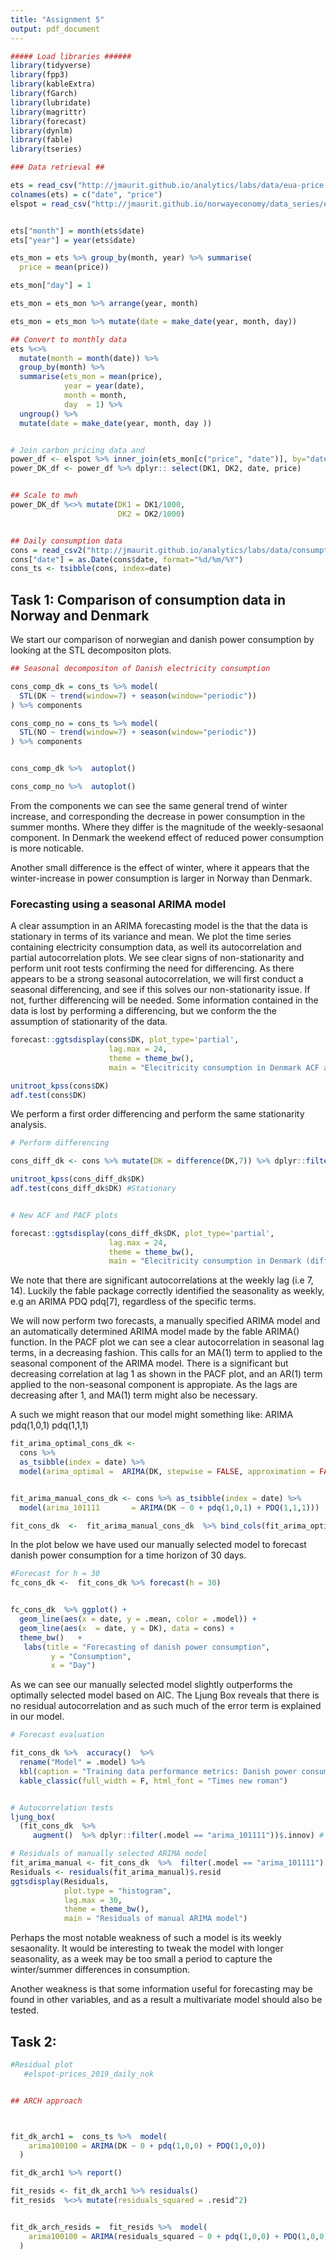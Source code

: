 ```yaml
---
title: "Assignment 5"
output: pdf_document
---
```

  
```r

##### Load libraries ######
library(tidyverse)
library(fpp3)
library(kableExtra)
library(fGarch)
library(lubridate)
library(magrittr)
library(forecast)
library(dynlm)
library(fable)
library(tseries)

```



```r

### Data retrieval ##

ets = read_csv("http://jmaurit.github.io/analytics/labs/data/eua-price.csv") ## Carbon pricing data
colnames(ets) = c("date", "price")                                                # Change rownames
elspot = read_csv("http://jmaurit.github.io/norwayeconomy/data_series/elspot.csv") ##


ets["month"] = month(ets$date)
ets["year"] = year(ets$date)

ets_mon = ets %>% group_by(month, year) %>% summarise(
  price = mean(price))

ets_mon["day"] = 1

ets_mon = ets_mon %>% arrange(year, month)

ets_mon = ets_mon %>% mutate(date = make_date(year, month, day))

## Convert to monthly data
ets %<>% 
  mutate(month = month(date)) %>% 
  group_by(month) %>% 
  summarise(ets_mon = mean(price),
            year = year(date),
            month = month,
            day  = 1) %>%  
  ungroup() %>% 
  mutate(date = make_date(year, month, day ))


# Join carbon pricing data and 
power_df <- elspot %>% inner_join(ets_mon[c("price", "date")], by="date")
power_DK_df <- power_df %>% dplyr:: select(DK1, DK2, date, price)


## Scale to mwh
power_DK_df %<>% mutate(DK1 = DK1/1000,
                        DK2 = DK2/1000)


## Daily consumption data
cons = read_csv2("http://jmaurit.github.io/analytics/labs/data/consumption-per-country_2019_daily.csv")
cons["date"] = as.Date(cons$date, format="%d/%m/%Y")
cons_ts <- tsibble(cons, index=date)


```


## Task 1: Comparison of consumption data in Norway and Denmark


We start our comparison of norwegian and danish power consumption by looking at the STL decompositon plots.


```r
## Seasonal decompositon of Danish electricity consumption

cons_comp_dk = cons_ts %>% model(
  STL(DK ~ trend(window=7) + season(window="periodic"))
) %>% components 

cons_comp_no = cons_ts %>% model(
  STL(NO ~ trend(window=7) + season(window="periodic"))
) %>% components 


cons_comp_dk %>%  autoplot()

cons_comp_no %>%  autoplot()

```
From the components we can see the same general trend of winter increase, and corresponding the decrease in power consumption in the summer months.
Where they differ is the magnitude of the weekly-sesaonal component. In Denmark the weekend effect of reduced power consumption is more noticable.

Another small difference is the effect of winter, where it appears that the winter-increase in power consumption is larger in Norway than Denmark.

### Forecasting using a seasonal ARIMA model

A clear assumption in an ARIMA forecasting model is the that the data is stationary in terms of its variance and mean. We plot the time series containing electricity consumption data, as well its autocorrelation and partial autocorrelation plots. 
We see clear signs of non-stationarity and perform unit root tests confirming the need for differencing. 
As there appears to be a strong seasonal autocorrelation, we will first conduct a seasonal differencing, and see if this solves our non-stationarity issue.
If not, further differencing will be needed. 
Some information contained in the data is lost by performing a differencing, but we conform the the assumption of stationarity of the data.


```r
forecast::ggtsdisplay(cons$DK, plot_type='partial',
                      lag.max = 24, 
                      theme = theme_bw(),
                      main = "Elecitricity consumption in Denmark ACF and PACF plots ") 

unitroot_kpss(cons$DK)
adf.test(cons$DK)

```


We perform a first order differencing and perform the same stationarity analysis.
```r

# Perform differencing

cons_diff_dk <- cons %>% mutate(DK = difference(DK,7)) %>% dplyr::filter(!is.na(DK)) #Take first order difference

unitroot_kpss(cons_diff_dk$DK)
adf.test(cons_diff_dk$DK) #Stationary


# New ACF and PACF plots

forecast::ggtsdisplay(cons_diff_dk$DK, plot_type='partial',
                      lag.max = 24, 
                      theme = theme_bw(),
                      main = "Elecitricity consumption in Denmark (difference) ACF and PACF plots ") 


```

We note that there are significant autocorrelations at the weekly lag (i.e 7, 14). Luckily the fable package correctly identified the seasonality as weekly, e.g an ARIMA PDQ pdq[7], regardless of the specific terms. 

We will now perform two forecasts, a manually specified ARIMA model and an automatically determined ARIMA model made by the fable ARIMA() function.
In the PACF plot we can see a clear autocorrelation in seasonal lag terms, in a decreasing fashion. This calls for an MA(1) term to applied to the seasonal component of the ARIMA model. 
There is a significant but decreasing correlation at lag 1  as shown in the PACF plot, and an AR(1) term applied to the non-seasonal component is appropiate. 
As the lags are decreasing after 1, and MA(1) term might also be necessary. 

A such we might reason that our model might something like:
      ARIMA pdq(1,0,1) pdq(1,1,1)

```r


fit_arima_optimal_cons_dk <- 
  cons %>% 
  as_tsibble(index = date) %>%  
  model(arima_optimal =  ARIMA(DK, stepwise = FALSE, approximation = FALSE))


fit_arima_manual_cons_dk <- cons %>% as_tsibble(index = date) %>%  
  model(arima_101111       = ARIMA(DK ~ 0 + pdq(1,0,1) + PDQ(1,1,1)))

fit_cons_dk  <-  fit_arima_manual_cons_dk  %>% bind_cols(fit_arima_optimal_cons_dk)


```

In the plot below we have used our manually selected model to forecast danish power consumption for a time horizon of 30 days.

```r
#Forecast for h = 30
fc_cons_dk <-  fit_cons_dk %>% forecast(h = 30)


fc_cons_dk  %>% ggplot() +
  geom_line(aes(x = date, y = .mean, color = .model)) +
  geom_line(aes(x  = date, y = DK), data = cons) +
  theme_bw()   +  
   labs(title = "Forecasting of danish power consumption",
         y = "Consumption", 
         x = "Day") 

```




As we can see our manually selected model slightly outperforms the optimally selected model based on AIC.
The Ljung Box reveals that there is no residual autocorrelation and as such much of the error term is explained in our model.

```r

# Forecast evaluation

fit_cons_dk %>%  accuracy()  %>%   
  rename("Model" = .model) %>% 
  kbl(caption = "Training data performance metrics: Danish power consumption") %>%
  kable_classic(full_width = F, html_font = "Times new roman")


# Autocorrelation tests
ljung_box(
  (fit_cons_dk  %>% 
     augment()  %>% dplyr::filter(.model == "arima_101111"))$.innov) # Passing

# Residuals of manually selected ARIMA model
fit_arima_manual <- fit_cons_dk  %>%  filter(.model == "arima_101111")
Residuals <- residuals(fit_arima_manual)$.resid
ggtsdisplay(Residuals, 
            plot.type = "histogram", 
            lag.max = 30, 
            theme = theme_bw(),
            main = "Residuals of manual ARIMA model")

```
Perhaps the most notable weakness of such a model is its weekly sesaonality. It would be interesting to tweak the model with longer seasonality, as a week may be too small
a period to capture the winter/summer differences in consumption. 

Another weakness is that some information useful for forecasting may be found in other variables, and as a result a multivariate model should also be tested. 





## Task 2: 


```r

#Residual plot
   #elspot-prices_2019_daily_nok



```


```r

## ARCH approach



fit_dk_arch1 =  cons_ts %>%  model(
    arima100100 = ARIMA(DK ~ 0 + pdq(1,0,0) + PDQ(1,0,0))
  )

fit_dk_arch1 %>% report()

fit_resids <- fit_dk_arch1 %>% residuals()
fit_resids  %<>% mutate(residuals_squared = .resid^2)


fit_dk_arch_resids =  fit_resids %>%  model(
    arima100100 = ARIMA(residuals_squared ~ 0 + pdq(1,0,0) + PDQ(1,0,0))
  )


```